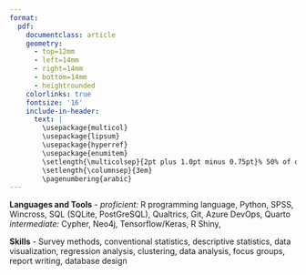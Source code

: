 ```yaml
---
format: 
  pdf: 
    documentclass: article
    geometry:
      - top=12mm
      - left=14mm
      - right=14mm
      - bottom=14mm
      - heightrounded
    colorlinks: true
    fontsize: '16'
    include-in-header: 
      text: |
        \usepackage{multicol}
        \usepackage{lipsum}
        \usepackage{hyperref}
        \usepackage{enumitem}
        \setlength{\multicolsep}{2pt plus 1.0pt minus 0.75pt}% 50% of original values
        \setlength{\columnsep}{3em}
        \pagenumbering{arabic} 
---
```


<!-- TITLE -->

```{=tex}
\begin{huge}\begin{center}{\bf MASON WALKER}\end{center}\end{huge}
```
<!-- CONTACT INFO -->

```{=tex}

\begin{center} 
{\bf Address}: 5446 Lauretta Street \#D San Diego, CA 92110 \\
{\bf Phone}: (209) 728-5288 | {\bf Email}: masonewalker@gmail.com | {\bf Citizenship}: USA
\end{center}
```
<!-- EDUCATION: 1ST BULLET -->

```{=tex}
\begin{large}
  {\bf EDUCATION}
  \vspace{3pt}
  \hrule
\end{large}

\begin{multicols}{2}
  \begin{flushleft}{\bf Northwestern University}\end{flushleft}
  \begin{flushright}Evanston, IL\end{flushright}
\end{multicols}
\vspace{-0.17cm}
\begin{multicols}{2}
  \begin{flushleft} \textit{Master of Science, Data Science}
  \end{flushleft}
  \begin{flushright} \textit{2021 - 2023}
  \end{flushright}
\end{multicols}
```
\vspace{0.05cm}

<!-- EDUCATION: 2ND BULLET -->

```{=tex}

\begin{multicols}{2}
  \begin{flushleft}{\bf University of California, Santa Barbara}\end{flushleft}
  \begin{flushright}Santa Barbara, CA\end{flushright}
\end{multicols}
\vspace{-0.17cm}
\begin{multicols}{2}
  \begin{flushleft} \textit{Bachelor of Arts, Political Science}
  \end{flushleft}
  \begin{flushright} \textit{2013 - 2017}
  \end{flushright}
\end{multicols}
\vspace{1.5pt}
```
\vspace{0.05cm}

<!-- EDUCATION: 3rd BULLET -->

```{=tex}

\begin{multicols}{2}
  \begin{flushleft}{\bf University of Maryland, Joint Program in Survey Methodology}\end{flushleft}
  \begin{flushright} College Park, MD\end{flushright}
\end{multicols}
\vspace{-0.17cm}
\begin{multicols}{2}
  \begin{flushleft} \textit{Graduate Certificate, Fundamentals of Survey Statistics}
  \end{flushleft}
  \begin{flushright} \textit{2024 - Present} \end{flushright}
\end{multicols}

\vspace{1.5pt}

```
<!-- EXPERIENCE : 1ST BULLET-->

```{=tex}
\begin{large}{\bf EXPERIENCE}
  \vspace{3pt}
  \hrule
\end{large}
  \begin{multicols}{2}
    \begin{flushleft}{\bf San Diego Gas \& Electric}\end{flushleft}
    \begin{flushright} San Diego, CA\end{flushright}
  \end{multicols}
  \vspace{-0.12cm}
  \begin{multicols}{2}
    \begin{flushleft}\textit{Research Analyst}\end{flushleft}
    \begin{flushright} \textit{2022 - Present} \end{flushright}\end
  {multicols}
    \vspace{0.12cm}

```
```{=tex}
  \vspace{1.5pt}
  \begin{multicols}{2}
    \begin{flushleft}\textit{Responsibilities:}\end{flushleft}
\end{multicols}
\vspace{-0.16cm}
\begin{enumerate}[itemsep=4.5pt,parsep=0pt,topsep=0pt,label = {\bullet}]

    \item Actively work with senior management on research, technical and other matters; complete special projects, as assigned; coordinate/respond to data requests, including those from our regulator and other government agencies requiring advanced subject matter/statistical knowledge; work with other SDG\&E analysts to coordinate the research needed to respond to requests for information about our customers; develop and present customer findings in a digestible manner to key stakeholders.


  \item Led a state-mandated project requiring SDG\&E to target certain customers for specific electric rates \& technologies; used cluster analysis to create customer profiles of 500k customers using a combination of internal SDG\&E and US Census data to segment customers based on demographics and electric usage; cluster analysis was later used with supervised machine learning to predict which customers might be likely candidates for the proposed new electric rates. 
  
  
  \item Contributing  member of SDG\&E's Office of Data Science, a small volunteer team responsible for fostering and spreading data science across the company; helped develop one of SDG\&E's first data dive events, an event teaching the basics of cluster analysis; helped test the feasibility of deploying graph databases across the company and creating learning materials for the Cypher language; helped create internal how-to guides detailing to employees how to access and install various data science tools.

    
  \item Oversee all aspects of survey questionnaire and design for the marketing team, including managing survey vendor relations and survey sampling procedures; help develop methods to create survey weights, sampling frame design, and review/edit questionnaires; review data files for accuracy, completeness, and adherence to company standards.
  
  
  \item Create interactive dashboards in R Shiny to display various metrics and descriptive characteristics of SDG\&E customers for senior management and staff; merged SDG\&E data with various government data sources, such as Census, BLS and other sources to illustrate underserved \& difficult to reach communities in the broader San Diego area for company focus, results were later incorporated into regulatory briefings as well as modeling for more targeted customer marketing.    

    
\end{enumerate}
```
\vspace{0.4cm}

<!-- EXPERIENCE: 2ND BULLET -->

```{=tex}

\begin{multicols}{2}
  \begin{flushleft}{\bf Pew Research Center}\end{flushleft}
  \begin{flushright} Washington, D.C. \end{flushright}
\end{multicols}
\vspace{-0.12cm}
\begin{multicols}{2}
  \begin{flushleft}\textit{Research Analyst I \& II}\end{flushleft}
  \begin{flushright} \textit{2020 - 2022} \end{flushright}\end
{multicols}
  \vspace{0.12cm}

```


```{=tex}
  \vspace{1.5pt}
  \begin{multicols}{2}
    \begin{flushleft}\textit{Responsibilities:}\end{flushleft}
\end{multicols}
\vspace{-0.16cm}
\begin{enumerate}[itemsep=4.5pt,parsep=0pt,topsep=0pt,label = {\bullet}]

    \item Authored a mix of comprehensive, lengthy research reports and relatively short analyses of research findings pertaining to Americans' attitudes towards the news media and newsroom demographics; analyzed and interpreted survey, demographic, and other data using statistical and other research tools; translated quantitative research findings into non-academic, clear prose for a general audience.

    \item Conducted statistical analysis of both survey and non-survey data; created cross-tabs of survey data using the statistical software R and SPSS; created regression models in R on survey data to test survey findings; created automated scripts in R to test for inter-coder reliability on open-end survey data; tested the statistical significance of survey findings; calculated variance and standard errors of Census microdata survey estimates using replicate weights.  
    
  \item Managed various Pew Research Center projects and publications; responsible for leading meetings, overseeing, and creating strict documentation for junior staff members to follow for the manual coding and categorization of open-end survey and non-survey data; created the sampling frame of Pew's journalist survey, which included over 100k+ journalists in the frame, also supervised the development of the webscraping used to create the frame; led a small team in performing a content analysis of newsroom layoff data, results were later part of a short report.
  
  \item Created and coauthored a series of short reports using economic and demographic data from the Census Bureau and BLS to describe the changing landscape of newsroom employment and employees in the U.S.; collected and analyzed the data and wrote the methodology describing the scopes and limits of the data; the reports were some of the most cited from the Pew journalism team.


    
\end{enumerate}
```
\vspace{0.4cm}

<!-- EXPERIENCE: 3rd BULLET -->

```{=tex}

\begin{multicols}{2}
  \begin{flushleft}{\bf Pew Research Center}\end{flushleft}
  \begin{flushright} Washington, D.C. \end{flushright}
\end{multicols}
\vspace{-0.12cm}
\begin{multicols}{2}
  \begin{flushleft}\textit{Research Assistant I \& II}\end{flushleft}
  \begin{flushright} \textit{2017 - 2020} \end{flushright}\end
{multicols}
  \vspace{0.12cm}

```

```{=tex}
  \vspace{1.5pt}
  \begin{multicols}{2}
    \begin{flushleft}\textit{Responsibilities:}\end{flushleft}
\end{multicols}
\vspace{-0.16cm}
\begin{enumerate}[itemsep=4.5pt,parsep=0pt,topsep=0pt,label = {\bullet}]

    \item Responsible for supporting all aspects of the Pew journalism research portfolio of projects; including fact-checking, proof-reading and background research to support the design and data collection of new research projects, statistical analysis, producing charts and tables for reports, writing and editing reports; assist in writing survey questionnaires; responding to external requests for data/answering data related questions; worked on a series of international survey projects centered around Western Europeans' attitudes towards the news media. 

  
  \item Supervised a series of ten focus groups as part of a yearlong study exploring Americans’ views of the news media, the focus groups were later used to inform the development of a series of surveys to gain a deeper understanding of Americans' trust/attitudes of the news media \& journalists across a range of dimensions; managed all aspects of the focus groups, including developing \& editing the moderator guide, working with the vendor on recruitment and sample design, analyzing the raw transcripts for overall themes and main takeaways.
  
  \item Helped manage and edit various parts of Pew Research Center's annual State of the News Media Report, an annual report on key audience and economic indicators for a variety of sectors within the U.S. news media industry; collected and analyzed cable and network news audience and economic data; worked with vendors to understand data limitations; worked on sections of the report's methodology; drafted, wrote, and edited the cable and network news sections of the report; fact-checked other sections as needed; responded to data requests from journalists, academics, and government agencies.

    
\end{enumerate}
```
\vspace{7pt}

<!-- SKILLS -->

```{=tex}
\begin{large}{\bf SKILLS}
  \vspace{3pt}
  \hrule
\end{large}
\vspace{-0.16cm}
```
**Languages and Tools** - *proficient:* R programming language, Python, SPSS, Wincross, SQL (SQLite, PostGreSQL), Qualtrics, Git, Azure DevOps, Quarto *intermediate:* Cypher, Neo4j, Tensorflow/Keras, R Shiny, \LaTeX

\vspace{.5pt}

**Skills** - Survey methods, conventional statistics, descriptive statistics, data visualization, regression analysis, clustering, data analysis, focus groups, report writing, database design

\vspace{7pt}

<!-- PUBLICATIONS -->

```{=tex}
\begin{large}
{\bf PUBLICATIONS}
  \vspace{3pt}
  \hrule
  \vspace{-0.17cm}
\end{large}
```
```{=tex}
\vspace{0.25cm}

\begin{itemize}[label={},itemindent=-2em,leftmargin=2em, itemsep=3pt, parsep=3pt]

\item []  \href{https://www.pewresearch.org/fact-tank/2022/02/15/nearly-a-quarter-of-americans-get-news-from-podcasts/}{``Nearly a quarter of Americans get news from podcasts"} Walker. \textit{Pew Research Center}, 2022. 

\item []  \href{https://www.pewresearch.org/journalism/2021/09/20/news-consumption-across-social-media-in-2021/}{``News consumption across social media in 2021"} Walker \& Matsa. \textit{Pew Research Center}, 2021. 

\item []  \href{https://www.pewresearch.org/fact-tank/2021/08/18/more-americans-now-say-government-should-take-steps-to-restrict-false-information-online-than-in-2018/}{``More Americans now say government should take steps to restrict false information online than in 2018"} Mitchell \& Walker. \textit{Pew Research Center}, 2021.

\item []  \href{https://www.pewresearch.org/fact-tank/2021/07/13/u-s-newsroom-employment-has-fallen-26-since-2008/}{``U.S. newsroom employment has fallen 26\% since 2008"} Walker. \textit{Pew Research Center}, 2021.

\item []  \href{https://www.pewresearch.org/fact-tank/2021/05/21/a-third-of-large-u-s-newspapers-experienced-layoffs-in-2020-more-than-in-2019/}{``A third of large U.S. newspapers experienced layoffs in 2020, more than in 2019"} Walker \& Matsa. \textit{Pew Research Center}, 2021.

\item []  \href{https://www.pewresearch.org/fact-tank/2020/10/29/nearly-2800-newspaper-companies-received-ppp-loans/}{``Nearly 2,800 newspaper companies received paycheck protection loans, and most were under \$150K"} Walker \& Matsa. \textit{Pew Research Center}, 2020.

\item []  \href{https://www.pewresearch.org/fact-tank/2020/10/28/americans-blame-unfair-news-coverage-on-media-outlets-not-the-journalists-who-work-for-them/}{``Americans blame unfair news coverage on media outlets, not the journalists who work for them"} Walker \& Gottfried. \textit{Pew Research Center}, 2020.

\item []  \href{https://www.pewresearch.org/fact-tank/2020/10/09/most-americans-see-a-place-for-anonymous-sources-in-news-stories-but-not-all-the-time/}{``Most Americans see a place for anonymous sources in news stories, but not all the time"} Gottfried \& Walker. \textit{Pew Research Center}, 2020.

\item []  \href{https://www.journalism.org/2020/08/31/americans-see-skepticism-of-news-media-as-healthy-say-public-trust-in-the-institution-can-improve/}{``Americans see skepticism of news media as healthy, say public trust in the institution can improve"} Gottfried, Walker, Mitchell. \textit{Pew Research Center}, 2020.

\item[] \href{https://www.journalism.org/2020/05/08/americans-views-of-the-news-media-during-the-covid-19-outbreak//}{``Americans' views of the news media during the COVID-19 outbreak"} Gottfried, Walker, Mitchell. \textit{Pew Research Center}, 2020.

\item[] \href{https://www.journalism.org/2020/01/24/u-s-media-polarization-and-the-2020-election-a-nation-divided//}{``U.S. media polarization and the 2020 election: A nation divided"} Jurkowitz, Mitchell, Shearer, Walker. \textit{Pew Research Center}, 2020.

\item[] \href{https://www.pewresearch.org/journalism/2019/12/12/trusting-the-news-media-in-the-trump-era/}{``Trusting the news media in the Trump era"} Gottfried, Stocking, Grieco, Walker, Khuzam, Mitchell. \textit{Pew Research Center}, 2019.

\item[] \href{https://www.pewresearch.org/fact-tank/2019/11/19/americans-favor-mobile-devices-over-desktops-and-laptops-for-getting-news/}{``Americans favor mobile devices over desktops and laptops for getting news"} Walker. \textit{Pew Research Center}, 2019.

\item[] \href{https://www.pewresearch.org/fact-tank/2019/09/12/who-pays-for-local-news-in-the-u-s/}{``Who pays for local news in the U.S.?"} Walker. \textit{Pew Research Center}, 2019.

\item[] \href{https://www.pewresearch.org/fact-tank/2019/06/27/republicans-far-more-likely-than-democrats-to-say-fact-checkers-tend-to-favor-one-side/}{``Republicans far more likely than Democrats to say fact-checkers tend to favor one side"} Walker, Gottfried. \textit{Pew Research Center}, 2019.

\item[] \href{https://www.pewresearch.org/journalism/2019/06/05/many-americans-say-made-up-news-is-a-critical-problem-that-needs-to-be-fixed/}{``Many Americans say made-up news is a critical problem that needs to be fixed"} Mitchell, Gottfried, Stocking, Walker, Fedeli. \textit{Pew Research Center}, 2019.

\item[] \href{https://www.pewresearch.org/journalism/2019/04/23/news-media-attitudes-in-france/}{``News media attitudes in France
"} Sumida, Walker, Mitchell. \textit{Pew Research Center}, 2019.

\item[] \href{https://www.pewresearch.org/journalism/2018/10/30/western-europeans-under-30-view-news-media-less-positively-rely-more-on-digital-platforms-than-older-adults/}{``Western Europeans under 30 view news media less positively, rely more on digital platforms than older adults"} Matsa, Silver, Shearer, Walker. \textit{Pew Research Center}, 2018.

\item[] \href{https://www.pewresearch.org/journalism/2018/05/14/in-western-europe-public-attitudes-toward-news-media-more-divided-by-populist-views-than-left-right-ideology/}{``In Western Europe, public attitudes toward news media more divided by populist views than left-right ideology"} Mitchell, Simmons, Matsa, Silver, Shearer, Johnson, Walker, Taylor. \textit{Pew Research Center}, 2018.

\end{itemize}

```
\vspace{7pt}

<!-- PRESENTATIONS -->

```{=tex}
\begin{large}
{\bf PRESENTATIONS}
  \vspace{3pt}
  \hrule
  \vspace{-0.17cm}
\end{large}
```
```{=tex}
\vspace{0.25cm}

\begin{itemize}[label={},itemindent=-2em,leftmargin=2em, itemsep=3pt, parsep=3pt]

\item []  The League of Women Voters of Nebraska, ``Media Literacy in an Age of Disinformation", Nov. 4, 2021. 

\item []  American Association of Public Opinion Research (AAPOR) Annual Conference, Media Attitudes Session, ``Studying how media habits and attitudes relate to perceptions of the 2020 election: A year-long survey series", June 12, 2020. 

\item []  American Association of Public Opinion Research (AAPOR) Annual Conference Poster Session, ``Comparing Estimates of Newsroom Employees in U.S. Government and Private-Sector Surveys", May 18, 2019.

\end{itemize}

```
